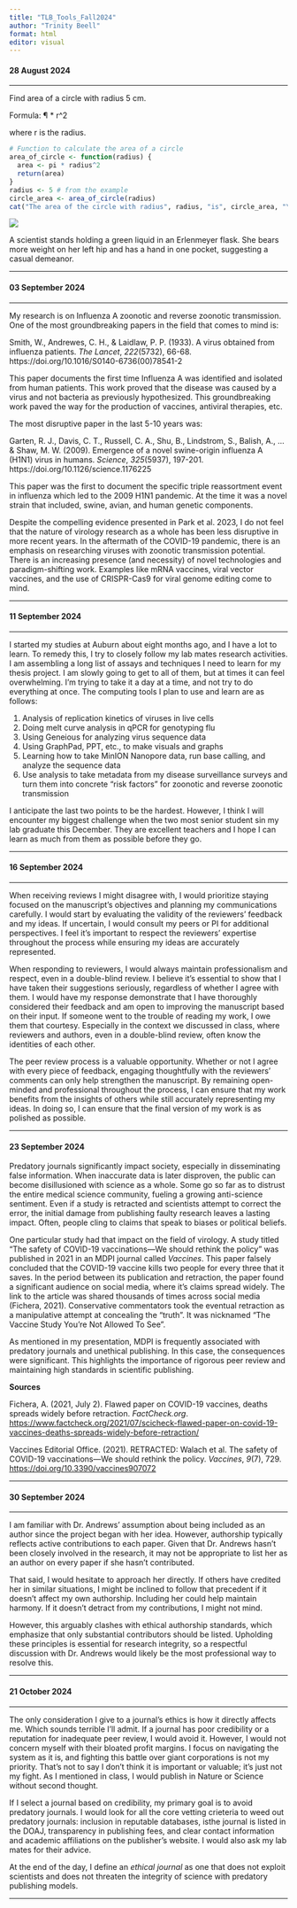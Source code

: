 ---
title: "TLB_Tools_Fall2024"
author: "Trinity Beell"
format: html
editor: visual
---

#### 28 August 2024

------------------------------------------------------------------------

Find area of a circle with radius 5 cm.

Formula: ¶ \* r\^2

where r is the radius.

```{r}
# Function to calculate the area of a circle
area_of_circle <- function(radius) {
  area <- pi * radius^2
  return(area)
}
radius <- 5 # from the example
circle_area <- area_of_circle(radius)
cat("The area of the circle with radius", radius, "is", circle_area, "\n")
```

![](tools.png)

A scientist stands holding a green liquid in an Erlenmeyer flask. She bears more weight on her left hip and has a hand in one pocket, suggesting a casual demeanor.

------------------------------------------------------------------------

#### 03 September 2024

------------------------------------------------------------------------

My research is on Influenza A zoonotic and reverse zoonotic transmission. One of the most groundbreaking papers in the field that comes to mind is:

Smith, W., Andrewes, C. H., & Laidlaw, P. P. (1933). A virus obtained from influenza patients. *The Lancet*, *222*(5732), 66-68. https://doi.org/10.1016/S0140-6736(00)78541-2

This paper documents the first time Influenza A was identified and isolated from human patients. This work proved that the disease was caused by a virus and not bacteria as previously hypothesized. This groundbreaking work paved the way for the production of vaccines, antiviral therapies, etc.

The most disruptive paper in the last 5-10 years was:

Garten, R. J., Davis, C. T., Russell, C. A., Shu, B., Lindstrom, S., Balish, A., \... & Shaw, M. W. (2009). Emergence of a novel swine-origin influenza A (H1N1) virus in humans. *Science*, *325*(5937), 197-201. https://doi.org/10.1126/science.1176225

This paper was the first to document the specific triple reassortment event in influenza which led to the 2009 H1N1 pandemic. At the time it was a novel strain that included, swine, avian, and human genetic components.

Despite the compelling evidence presented in Park et al. 2023, I do not feel that the nature of virology research as a whole has been less disruptive in more recent years. In the aftermath of the COVID-19 pandemic, there is an emphasis on researching viruses with zoonotic transmission potential. There is an increasing presence (and necessity) of novel technologies and paradigm-shifting work. Examples like mRNA vaccines, viral vector vaccines, and the use of CRISPR-Cas9 for viral genome editing come to mind.

------------------------------------------------------------------------

#### 11 September 2024

------------------------------------------------------------------------

I started my studies at Auburn about eight months ago, and I have a lot to learn. To remedy this, I try to closely follow my lab mates research activities. I am assembling a long list of assays and techniques I need to learn for my thesis project. I am slowly going to get to all of them, but at times it can feel overwhelming. I'm trying to take it a day at a time, and not try to do everything at once. The computing tools I plan to use and learn are as follows:

1.  Analysis of replication kinetics of viruses in live cells
2.  Doing melt curve analysis in qPCR for genotyping flu
3.  Using Geneious for analyzing virus sequence data
4.  Using GraphPad, PPT, etc., to make visuals and graphs
5.  Learning how to take MinION Nanopore data, run base calling, and analyze the sequence data
6.  Use analysis to take metadata from my disease surveillance surveys and turn them into concrete "risk factors" for zoonotic and reverse zoonotic transmission

I anticipate the last two points to be the hardest. However, I think I will encounter my biggest challenge when the two most senior student sin my lab graduate this December. They are excellent teachers and I hope I can learn as much from them as possible before they go.

------------------------------------------------------------------------

#### 16 September 2024

------------------------------------------------------------------------

When receiving reviews I might disagree with, I would prioritize staying focused on the manuscript's objectives and planning my communications carefully. I would start by evaluating the validity of the reviewers' feedback and my ideas. If uncertain, I would consult my peers or PI for additional perspectives. I feel it's important to respect the reviewers' expertise throughout the process while ensuring my ideas are accurately represented.

When responding to reviewers, I would always maintain professionalism and respect, even in a double-blind review. I believe it's essential to show that I have taken their suggestions seriously, regardless of whether I agree with them. I would have my response demonstrate that I have thoroughly considered their feedback and am open to improving the manuscript based on their input. If someone went to the trouble of reading my work, I owe them that courtesy. Especially in the context we discussed in class, where reviewers and authors, even in a double-blind review, often know the identities of each other.

The peer review process is a valuable opportunity. Whether or not I agree with every piece of feedback, engaging thoughtfully with the reviewers' comments can only help strengthen the manuscript. By remaining open-minded and professional throughout the process, I can ensure that my work benefits from the insights of others while still accurately representing my ideas. In doing so, I can ensure that the final version of my work is as polished as possible.

------------------------------------------------------------------------

#### 23 September 2024

Predatory journals significantly impact society, especially in disseminating false information. When inaccurate data is later disproven, the public can become disillusioned with science as a whole. Some go so far as to distrust the entire medical science community, fueling a growing anti-science sentiment. Even if a study is retracted and scientists attempt to correct the error, the initial damage from publishing faulty research leaves a lasting impact. Often, people cling to claims that speak to biases or political beliefs.

One particular study had that impact on the field of virology. A study titled "The safety of COVID-19 vaccinations---We should rethink the policy" was published in 2021 in an MDPI journal called *Vaccines*. This paper falsely concluded that the COVID-19 vaccine kills two people for every three that it saves. In the period between its publication and retraction, the paper found a significant audience on social media, where it's claims spread widely. The link to the article was shared thousands of times across social media (Fichera, 2021). Conservative commentators took the eventual retraction as a manipulative attempt at concealing the "truth". It was nicknamed "The Vaccine Study You're Not Allowed To See".

As mentioned in my presentation, MDPI is frequently associated with predatory journals and unethical publishing. In this case, the consequences were significant. This highlights the importance of rigorous peer review and maintaining high standards in scientific publishing.

**Sources**

Fichera, A. (2021, July 2). Flawed paper on COVID-19 vaccines, deaths spreads widely before retraction. *FactCheck.org*. <https://www.factcheck.org/2021/07/scicheck-flawed-paper-on-covid-19-vaccines-deaths-spreads-widely-before-retraction/>

Vaccines Editorial Office. (2021). RETRACTED: Walach et al. The safety of COVID-19 vaccinations---We should rethink the policy. *Vaccines*, *9*(7), 729. <https://doi.org/10.3390/vaccines907072>

------------------------------------------------------------------------

#### 30 September 2024

------------------------------------------------------------------------

I am familiar with Dr. Andrews' assumption about being included as an author since the project began with her idea. However, authorship typically reflects active contributions to each paper. Given that Dr. Andrews hasn't been closely involved in the research, it may not be appropriate to list her as an author on every paper if she hasn't contributed.

That said, I would hesitate to approach her directly. If others have credited her in similar situations, I might be inclined to follow that precedent if it doesn't affect my own authorship. Including her could help maintain harmony. If it doesn't detract from my contributions, I might not mind.

However, this arguably clashes with ethical authorship standards, which emphasize that only substantial contributors should be listed. Upholding these principles is essential for research integrity, so a respectful discussion with Dr. Andrews would likely be the most professional way to resolve this.

------------------------------------------------------------------------

#### 21 October 2024

------------------------------------------------------------------------

The only consideration I give to a journal's ethics is how it directly affects me. Which sounds terrible I'll admit. If a journal has poor credibility or a reputation for inadequate peer review, I would avoid it. However, I would not concern myself with their bloated profit margins. I focus on navigating the system as it is, and fighting this battle over giant corporations is not my priority. That's not to say I don't think it is important or valuable; it's just not my fight. As I mentioned in class, I would publish in Nature or Science without second thought.

If I select a journal based on credibility, my primary goal is to avoid predatory journals. I would look for all the core vetting crieteria to weed out predatory journals: inclusion in reputable databases, isthe journal is listed in the DOAJ, transparency in publishing fees, and clear contact information and academic affiliations on the publisher's website. I would also ask my lab mates for their advice.

At the end of the day, I define an *ethical journal* as one that does not exploit scientists and does not threaten the integrity of science with predatory publishing models.

------------------------------------------------------------------------
